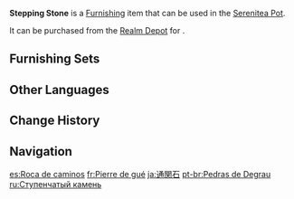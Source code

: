 {{Furnishing Infobox
|id             = 372218
|image          = Item Stepping Stone.png
|category       = Landform
|subcategory    = Rock
|quality        = 3
|adeptal_energy = 20
|load           = 35
|reduced_load   = 24
|description    = It is believed that many years ago, a rapid-flowing river ran through the mountains, posing an obstacle to the pioneers who first set foot there. People took stones and placed them in the water so that they could traverse the river. Since then, flat-topped stones have been referred to as "Stepping Stones."
|source1        = [[Realm Depot]]
}}
'''Stepping Stone''' is a [[Furnishing]] item that can be used in the [[Serenitea Pot]].

It can be purchased from the [[Realm Depot]] for {{Item|Realm Currency|30|x=80}}.

==Furnishing Sets==
{{Craft Usage|type=Furnishing Set}}

==Other Languages==
{{Other Languages
|default_hidden = 1
|en      = Stepping Stone
|zhs     = 穿涧石
|zhs_rm  = Chuān Jiàn Shí
|zht     = 穿澗石
|zht_rm  = Chuān Jiàn Shí
|ja      = 通関石
|ja_rm   = Tsuukanseki{{Assumed}}
|ko      = 천간석
|ko_rm   = Cheonganseok
|es      = Roca de caminos
|fr      = Pierre de gué
|ru      = Ступенчатый камень
|th      = หินผ่าร่องน้ำ
|th_rm   = 
|vi      = Xuyên Giản Thạch
|de      = Flusstrittstein
|id      = Batu Pijakan
|pt      = Pedras de Degrau
|tr      = Basamak Taşı
|it      = Pietra di passaggio
}}

==Change History==
{{Change History|1.5}}

==Navigation==
{{Furnishing Navbox|exterior}}

[[es:Roca de caminos]]
[[fr:Pierre de gué]]
[[ja:通関石]]
[[pt-br:Pedras de Degrau]]
[[ru:Ступенчатый камень]]